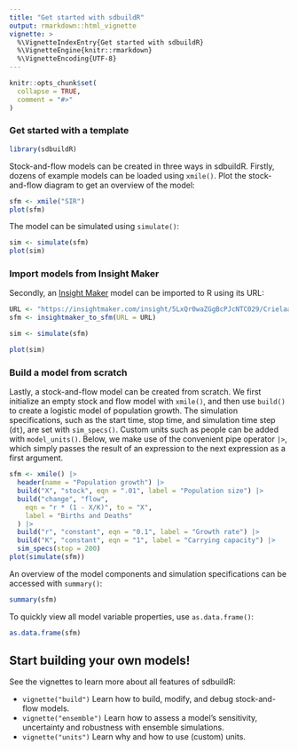 ```yaml
---
title: "Get started with sdbuildR"
output: rmarkdown::html_vignette
vignette: >
  %\VignetteIndexEntry{Get started with sdbuildR}
  %\VignetteEngine{knitr::rmarkdown}
  %\VignetteEncoding{UTF-8}
---
```


```r
knitr::opts_chunk$set(
  collapse = TRUE,
  comment = "#>"
)
```

### Get started with a template

```r
library(sdbuildR)
```

Stock-and-flow models can be created in three ways in sdbuildR. Firstly, dozens of example models can be loaded using `xmile()`. Plot the stock-and-flow diagram to get an overview of the model:

```r
sfm <- xmile("SIR")
plot(sfm)
```

The model can be simulated using `simulate()`:

```r
sim <- simulate(sfm)
plot(sim)
```

### Import models from Insight Maker

Secondly, an [Insight Maker](https://insightmaker.com/) model can be imported to R using its URL: 

```r
URL <- "https://insightmaker.com/insight/5LxQr0waZGgBcPJcNTC029/Crielaard-2022"
sfm <- insightmaker_to_sfm(URL = URL)
```

```r
sim <- simulate(sfm)
```

```r
plot(sim)
```

### Build a model from scratch

Lastly, a stock-and-flow model can be created from scratch. We first initialize an empty stock and flow model with `xmile()`, and then use `build()` to create a logistic model of population growth. The simulation specifications, such as the start time, stop time, and simulation time step (`dt`), are set with `sim_specs()`. Custom units such as people can be added with `model_units()`. Below, we make use of the convenient pipe operator `|>`, which simply passes the result of an expression to the next expression as a first argument. 

```r
sfm <- xmile() |>
  header(name = "Population growth") |>
  build("X", "stock", eqn = ".01", label = "Population size") |>
  build("change", "flow",
    eqn = "r * (1 - X/K)", to = "X",
    label = "Births and Deaths"
  ) |>
  build("r", "constant", eqn = "0.1", label = "Growth rate") |>
  build("K", "constant", eqn = "1", label = "Carrying capacity") |>
  sim_specs(stop = 200)
plot(simulate(sfm))
```

An overview of the model components and simulation specifications can be accessed with `summary()`:

```r
summary(sfm)
```

To quickly view all model variable properties, use `as.data.frame()`:

```r
as.data.frame(sfm)
```

## Start building your own models!

See the vignettes to learn more about all features of sdbuildR:

* `vignette("build")` Learn how to build, modify, and debug stock-and-flow models.
* `vignette("ensemble")` Learn how to assess a model's sensitivity, uncertainty and robustness with ensemble simulations.
* `vignette("units")` Learn why and how to use (custom) units.
